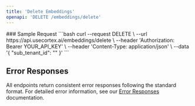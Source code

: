 ```yaml
---
title: 'Delete Embeddings'
openapi: 'DELETE /embeddings/delete'
---
```



<Panel>
  <TableOfContents />
</Panel>
### Sample Request
<TryIt />
```bash
curl --request DELETE \
  --url https://api.usecortex.ai/embeddings/delete \
  --header 'Authorization: Bearer YOUR_API_KEY' \
  --header 'Content-Type: application/json' \
  --data '{
  "sub_tenant_id": ""
}'
  ```



## Error Responses

All endpoints return consistent error responses following the standard format. For detailed error information, see our [Error Responses](/api-reference/error-responses) documentation.

